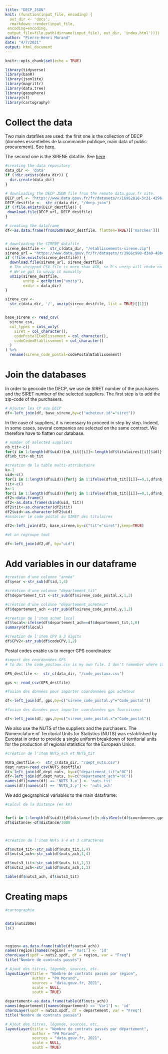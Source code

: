 ```yaml
---
title: "DECP_JSON"
knit: (function(input_file, encoding) {
  out_dir <- 'docs';
  rmarkdown::render(input_file,
 encoding=encoding,
 output_file=file.path(dirname(input_file), out_dir, 'index.html'))})
author: "Pierre-Henri Morand"
date: "4/7/2021"
output: html_document
---
```


```r
knitr::opts_chunk$set(echo = TRUE)
```

```r
library(tidyverse)
library(banR)
library(jsonlite)
library(magrittr)
library(data.tree)
library(geosphere)
library(sf)
library(cartography)
```

# Collect the data

Two main datafiles are used: the first one is the collection of DECP (données essentielles de la commande publique, main data of public procurement). See [here](https://www.data.gouv.fr/fr/datasets/donnees-essentielles-de-la-commande-publique-fichiers-consolides/).

The second one is the SIRENE datafile. See [here](https://www.insee.fr/fr/information/3591226)
```r

#creating the data repository
data_dir <- 'data'
if (!dir.exists(data_dir)) {
  dir.create(data_dir)
}

# downloading the DECP JSON file from the remote data.gouv.fr site.
DECP_url <- "https://www.data.gouv.fr/fr/datasets/r/16962018-5c31-4296-9454-5998585496d2"
DECP_destfile <-  str_c(data_dir, "/decp.json")
if (!file.exists(DECP_destfile)) {
 download.file(DECP_url, DECP_destfile)
}

# creating the dataframe
df<-as.data.frame(fromJSON(DECP_destfile, flatten=TRUE)[['marches']])


# downloading the SIRENE datafile 
sirene_destfile <-  str_c(data_dir, "/etablissements-sirene.zip")
sirene_url = "https://www.data.gouv.fr/fr/datasets/r/3966c990-d3a0-48b4-95b9-745fa24b2589"
if (!file.exists(sirene_destfile)) {
  download.file(sirene_url, sirene_destfile)
  # The unzipped CSV file is more than 4GB, so R's unzip will choke on it
  # We've got to unzip it manually
  unzip(sirene_destfile,
        unzip = getOption("unzip"),
        exdir = data_dir)
}

sirene_csv <-
  str_c(data_dir, '/', unzip(sirene_destfile, list = TRUE)[[1]])


base_sirene <- read_csv(
  sirene_csv,
  col_types = cols_only(
    siret = col_character(),
    codePostalEtablissement = col_character(),
    codeCedexEtablissement = col_character()
  )
) %>%
  rename(sirene_code_postal=codePostalEtablissement)
```
# Join the databases

In order to geocode the DECP, we use de SIRET number of the purchasers and the SIRET number of the selected suppliers. The first step is to add the zip-code of the purchasers.

```r
# Ajouter les CP aux DECP
df<-left_join(df, base_sirene,by=c("acheteur.id"="siret"))
```

In the case of suppliers, it is necessary to proceed in step by step. Indeed, in some cases, several companies are selected on the same contract. We therefore have to flatten our database.

```r
# number of selected suppliers
nb_tit<-c()
for(i in 1:length(df$uid)){nb_tit[[i]]<-length(df$titulaires[[i]]$id)}
df$nb_tit<-nb_tit

#création de la table multi-attributaire
k<-1
uid<-c()
for(i in 1:length(df$uid)){for(j in 1:ifelse(df$nb_tit[[i]]==0,1,df$nb_tit[[i]])){uid[[k]]<-df$uid[[i]]; k<-k+1}}
tit<-c()
k<-1
for(i in 1:length(df$uid)){for(j in 1:ifelse(df$nb_tit[[i]]==0,1,df$nb_tit[[i]])){tit[[k]]<-df$titulaires[[i]]$id[j]; k<-k+1}}
df2<-data.frame()
df2<-as.data.frame(cbind(uid, tit))
df2$tit<-as.character(df2$tit)
df2$uid<-as.character(df2$uid)
#associer le code postal au SIRET des titulaires

df2<-left_join(df2, base_sirene,by=c("tit"="siret"),keep=TRUE)

#et on regroupe tout

df<-left_join(df2,df, by="uid")
```


# Add variables in our dataframe


```r
#creation d'une colonne "année"
df$year <-str_sub(df$id,1,4)

#création d'une colonne "département_tit"
df$departement_tit <-str_sub(df$sirene_code_postal.x,1,2)

#création d'une colonne "département_acheteur"
df$departement_ach <-str_sub(df$sirene_code_postal.y,1,2)

#creation de l'item achat local
df$local<-ifelse(df$departement_ach==df$departement_tit,1,0)
summary(df$local)

#creation de l'item CPV à 2 digits
df$CPV2<-str_sub(df$codeCPV,1,2)
```

Postal codes enable us to merger GPS coordinates:
```r
#import des coordonnées GPS
# to do: the code_postaux.csv is my own file. I don't remember where it comes from. Clean and open source is needed.

GPS_destfile <-  str_c(data_dir, "/code_postaux.csv")

gps <- read_csv(GPS_destfile)

#fusion des données pour importer coordonnées gps acheteur

df<-left_join(df, gps,by=c("sirene_code_postal.y"="Code_postal"))

#fusion des données pour importer coordonnées gps fournisseur

df<-left_join(df, gps,by=c("sirene_code_postal.x"="Code_postal"))
```

We also use the NUTS of the suppliers and the purchasers. The Nomenclature of Territorial Units for Statistics (NUTS) was established by Eurostat in order to provide a single uniform breakdown of territorial units for the production of regional statistics for the European Union.


```r
#création de l'item NUTS_ach et NUTS_tit

NUTS_destfile <-  str_c(data_dir, "/dept_nuts.csv")
dept_nuts<-read_csv(NUTS_destfile)
df<-left_join(df,dept_nuts, by=c("departement_tit"="0C"))
df<-left_join(df,dept_nuts, by=c("departement_ach"="0C"))
names(df)[names(df) == 'NUTS_3.x'] <- 'nuts_tit'
names(df)[names(df) == 'NUTS_3.y'] <- 'nuts_ach'

```


We add geographical variables to the main dataframe:

```r

#calcul de la distance (en km)


for(i in 1:length(df$uid)){df$distance[i]<-distGeo(c(df$coordonnees_gps1.x[i],df$coordonnees_gps2.x[i]),c(df$coordonnees_gps1.y[i],df$coordonnees_gps2.y[i]))}
df$distance<-df$distance/1000



#création de l'item NUTS à 4 et 3 caractères

df$nuts4_tit<-str_sub(df$nuts_tit,1,4)
df$nuts4_ach<-str_sub(df$nuts_ach,1,4)

df$nuts3_tit<-str_sub(df$nuts_tit,1,3)
df$nuts3_ach<-str_sub(df$nuts_ach,1,3)

table(df$nuts3_ach, df$nuts3_tit)
```
# Creating maps

```r
#cartographie


data(nuts2006)
ls()



region<-as.data.frame(table(df$nuts4_ach))
names(region)[names(region) == 'Var1'] <- 'id'
choroLayer(spdf = nuts2.spdf, df = region, var = "Freq")
title("Nombre de contrats passés")

# Ajout des titres, légende, sources, etc.
layoutLayer(title = "Nombre de contrats passés par région",
            author = "PH Morand",
            sources = "data.gouv.fr, 2021",
            scale = NULL,
            south = TRUE)

departement<-as.data.frame(table(df$nuts_ach))
names(departement)[names(departement) == 'Var1'] <- 'id'
choroLayer(spdf = nuts3.spdf, df = departement, var = "Freq")
title("Nombre de contrats passés")

# Ajout des titres, légende, sources, etc.
layoutLayer(title = "Nombre de contrats passés par département",
            author = "PH Morand",
            sources = "data.gouv.fr, 2021",
            scale = NULL,
            south = TRUE)

```



